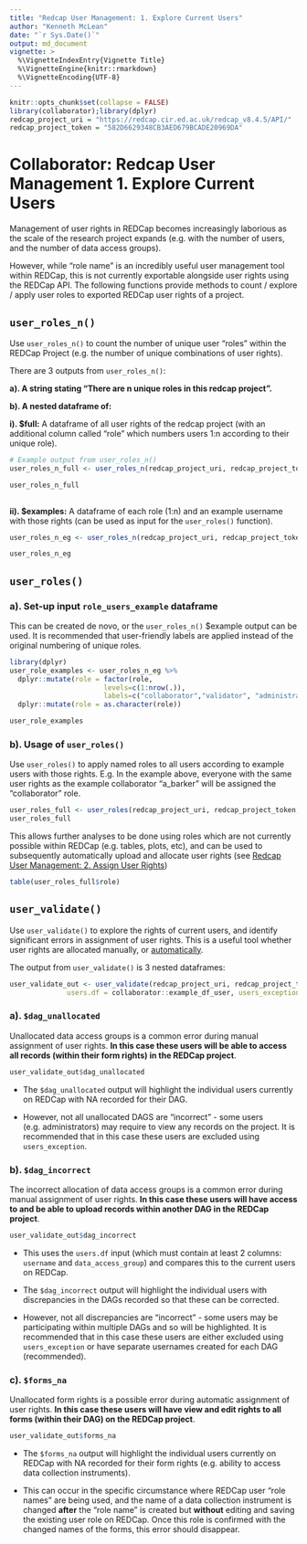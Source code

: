 ```yaml
---
title: "Redcap User Management: 1. Explore Current Users"
author: "Kenneth McLean"
date: "`r Sys.Date()`"
output: md_document
vignette: >
  %\VignetteIndexEntry{Vignette Title}
  %\VignetteEngine{knitr::rmarkdown}
  %\VignetteEncoding{UTF-8}
---
```


```r
knitr::opts_chunk$set(collapse = FALSE)
library(collaborator);library(dplyr)
redcap_project_uri = "https://redcap.cir.ed.ac.uk/redcap_v8.4.5/API/"
redcap_project_token = "582D6629348CB3AED679BCADE20969DA"
```
# Collaborator: Redcap User Management 1. Explore Current Users

Management of user rights in REDCap becomes increasingly laborious as the scale of the research project expands (e.g. with the number of users, and the number of data access groups).

However, while "role name" is an incredibly useful user management tool within REDCap, this is not currently exportable alongside user rights using the REDCap API. The following functions provide methods to count / explore / apply user roles to exported REDCap user rights of a project.

## `user_roles_n()`
Use `user_roles_n()` to count the number of unique user "roles" within the REDCap Project (e.g. the number of unique combinations of user rights).

There are 3 outputs from `user_roles_n()`:

**a). A string stating "There are n unique roles in this redcap project".**
 
**b). A nested dataframe of:**
  
  **i). $full:** A dataframe of all user rights of the redcap project (with an additional column called "role" which numbers users 1:n according to their unique role).
  
```r
# Example output from user_roles_n()
user_roles_n_full <- user_roles_n(redcap_project_uri, redcap_project_token)$full # please note all names are randomly generated

user_roles_n_full
  
```

  
  **ii). $examples:** A dataframe of each role (1:n) and an example username with those rights (can be used as input for the `user_roles()` function).

```r
user_roles_n_eg <- user_roles_n(redcap_project_uri, redcap_project_token)$examples

user_roles_n_eg
```


## `user_roles()`
### a). Set-up input `role_users_example` dataframe
This can be created de novo, or the `user_roles_n()` $example output can be used. It is recommended that user-friendly labels are applied instead of the original numbering of unique roles.

```r
library(dplyr)
user_role_examples <- user_roles_n_eg %>%
  dplyr::mutate(role = factor(role,
                       levels=c(1:nrow(.)),
                       labels=c("collaborator","validator", "administrator"))) %>%
  dplyr::mutate(role = as.character(role))

user_role_examples

```

### b). Usage of `user_roles()`
Use `user_roles()` to apply named roles to all users according to example users with those rights. E.g. In the example above, everyone with the same user rights as the example collaborator "a_barker" will be assigned the "collaborator" role.


```r
user_roles_full <- user_roles(redcap_project_uri, redcap_project_token, user_role_examples)
user_roles_full
```

This allows further analyses to be done using roles which are not currently possible within REDCap (e.g. tables, plots, etc), and can be used to subsequently automatically upload and allocate user rights (see [Redcap User Management: 2. Assign User Rights](https://github.com/kamclean/collaborator/blob/master/vignettes/vignette_user_2_assign.Rmd))

```r
table(user_roles_full$role)
```

## `user_validate()`
Use `user_validate()` to explore the rights of current users, and identify significant errors in assignment of user rights. This is a useful tool whether user rights are allocated manually, or [automatically](https://github.com/kamclean/collaborator/blob/master/vignettes/vignette_user_2_assign.Rmd).

The output from `user_validate()` is 3 nested dataframes:

```r
user_validate_out <- user_validate(redcap_project_uri, redcap_project_token,
              users.df = collaborator::example_df_user, users_exception = c("kmclean"))
```


### a). `$dag_unallocated`
Unallocated data access groups is a common error during manual assignment of user rights. **In this case these users will be able to access all records (within their form rights) in the REDCap project**.

```r
user_validate_out$dag_unallocated

```

  - The `$dag_unallocated` output will highlight the individual users currently on REDCap with NA recorded for their DAG.
  
  - However, not all unallocated DAGS are "incorrect" - some users (e.g. administrators) may require to view any records on the project. It is recommended that in this case these users are excluded using `users_exception`.


### b). `$dag_incorrect`
The incorrect allocation of data access groups is a common error during manual assignment of user rights. **In this case these users will have access to and be able to upload records within another DAG in the REDCap project**.
 
```r
user_validate_out$dag_incorrect

```

  - This uses the `users.df` input (which must contain at least 2 columns: `username` and `data_access_group`) and compares this to the current users on REDCap.
  
   - The `$dag_incorrect` output will highlight the individual users with discrepancies in the DAGs recorded so that these can be corrected. 
   
   - However, not all discrepancies are "incorrect" - some users may be participating within multiple DAGs and so will be highlighted. It is recommended that in this case these users are either excluded using `users_exception` or have separate usernames created for each DAG (recommended).

### c). `$forms_na`
Unallocated form rights is a possible error during automatic assignment of user rights. **In this case these users will have view and edit rights to all forms (within their DAG) on the REDCap project**.
 
```r
user_validate_out$forms_na

```

  - The `$forms_na` output will highlight the individual users currently on REDCap with NA recorded for their form rights (e.g. ability to access data collection instruments).

 - This can occur in the specific circumstance where REDCap user "role names" are being used, and the name of a data collection instrument is changed **after** the "role name" is created but **without** editing and saving the existing user role on REDCap. Once this role is confirmed with the changed names of the forms, this error should disappear.
